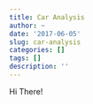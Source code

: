 ```yaml
---
title: Car Analysis
author: ~
date: '2017-06-05'
slug: car-analysis
categories: []
tags: []
description: ''
---
```


Hi There!